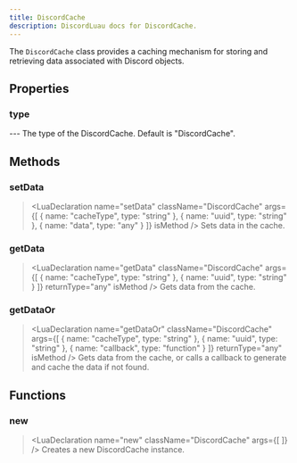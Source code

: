 ```yaml
---
title: DiscordCache
description: DiscordLuau docs for DiscordCache.
---
```

[//]: # (This file was automatically compiled through the Generator luau code under this repository)
[//]: # (if you want to edit the documentation of discord-luau, please write changes)
[//]: # (to the discord-luau repository itself, we extract the comments from discord-luau and translate)
[//]: # (them into markdown files that Nextra can interpret!)

[//]: # (----- DOCUMENT IMPORTS ----- )


[//]: # (----- DOCUMENT DESCRIPTION ----- )

The `DiscordCache` class provides a caching mechanism for storing and retrieving data associated with Discord objects.

[//]: # (----- DOCUMENT PROPERTIES ----- )

## Properties

### type

<LuaProperty name="DiscordCache.type" type="string" />
---
The type of the DiscordCache. Default is "DiscordCache".

[//]: # (----- DOCUMENT METHODS ----- )

## Methods

### setData

> <LuaDeclaration name="setData" className="DiscordCache" args={[ { name: "cacheType", type: "string" }, { name: "uuid", type: "string" }, { name: "data", type: "any" } ]} isMethod />
Sets data in the cache.
### getData

> <LuaDeclaration name="getData" className="DiscordCache" args={[ { name: "cacheType", type: "string" }, { name: "uuid", type: "string" } ]} returnType="any" isMethod />
Gets data from the cache.
### getDataOr

> <LuaDeclaration name="getDataOr" className="DiscordCache" args={[ { name: "cacheType", type: "string" }, { name: "uuid", type: "string" }, { name: "callback", type: "function" } ]} returnType="any" isMethod />
Gets data from the cache, or calls a callback to generate and cache the data if not found.

[//]: # (----- DOCUMENT FUNCTIONS ----- )

## Functions

### new

> <LuaDeclaration name="new" className="DiscordCache" args={[  ]} />
Creates a new DiscordCache instance.

